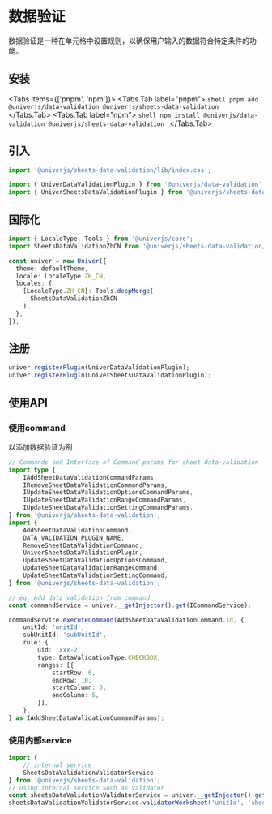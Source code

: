 
# 数据验证

<BadgeGroup values={[UniverTypes.SHEET]} value={UniverTypes.SHEET} />

数据验证是一种在单元格中设置规则，以确保用户输入的数据符合特定条件的功能。

## 安装

<Tabs items={['pnpm', 'npm']}>
  <Tabs.Tab label="pnpm">
    ```shell
    pnpm add @univerjs/data-validation @univerjs/sheets-data-validation
    ```
  </Tabs.Tab>
  <Tabs.Tab label="npm">
    ```shell
    npm install @univerjs/data-validation @univerjs/sheets-data-validation
    ```
  </Tabs.Tab>
</Tabs>

## 引入

```typescript
import '@univerjs/sheets-data-validation/lib/index.css';

import { UniverDataValidationPlugin } from '@univerjs/data-validation';
import { UniverSheetsDataValidationPlugin } from '@univerjs/sheets-data-validation';
```

## 国际化

```typescript
import { LocaleType, Tools } from '@univerjs/core';
import SheetsDataValidationZhCN from '@univerjs/sheets-data-validation/locale/zh-CN';

const univer = new Univer({
  theme: defaultTheme,
  locale: LocaleType.ZH_CN,
  locales: {
    [LocaleType.ZH_CN]: Tools.deepMerge(
      SheetsDataValidationZhCN
    ),
  },
});
```

## 注册

```typescript
univer.registerPlugin(UniverDataValidationPlugin);
univer.registerPlugin(UniverSheetsDataValidationPlugin);
```

## 使用API

### 使用command

以添加数据验证为例

```typescript
// Commands and Interface of Command params for sheet-data-validation
import type {
    IAddSheetDataValidationCommandParams,
    IRemoveSheetDataValidationCommandParams,
    IUpdateSheetDataValidationOptionsCommandParams,
    IUpdateSheetDataValidationRangeCommandParams,
    IUpdateSheetDataValidationSettingCommandParams,
} from '@univerjs/sheets-data-validation';
import {
    AddSheetDataValidationCommand,
    DATA_VALIDATION_PLUGIN_NAME,
    RemoveSheetDataValidationCommand,
    UniverSheetsDataValidationPlugin,
    UpdateSheetDataValidationOptionsCommand,
    UpdateSheetDataValidationRangeCommand,
    UpdateSheetDataValidationSettingCommand,
} from '@univerjs/sheets-data-validation';

// eg. Add data validation from command
const commandService = univer.__getInjector().get(ICommandService);

commandService.executeCommand(AddSheetDataValidationCommand.id, {
    unitId: 'unitId',
    subUnitId: 'subUnitId',
    rule: {
        uid: 'xxx-2',
        type: DataValidationType.CHECKBOX,
        ranges: [{
            startRow: 6,
            endRow: 10,
            startColumn: 0,
            endColumn: 5,
        }],
    },
} as IAddSheetDataValidationCommandParams);
```

### 使用内部service
```typescript
import {
    // internal service
    SheetsDataValidationValidatorService
} from '@univerjs/sheets-data-validation';
// Using internal service Such as validator
const sheetsDataValidationValidatorService = univer.__getInjector().get(SheetsDataValidationValidatorService);
sheetsDataValidationValidatorService.validatorWorksheet('unitId', 'sheetId')
```